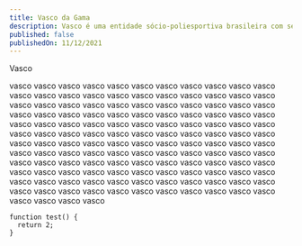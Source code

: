 ```yaml
---
title: Vasco da Gama
description: Vasco é uma entidade sócio-poliesportiva brasileira com sede na cidade do Rio de Janeiro, fundada em 21 de agosto de 1898 por um grupo de remadores. Inspirados nas celebrações do quarto centenário da descoberta do caminho marítimo para as Índias, ocorrida em 1498, batizaram a nova agremiação com o nome do herói português que alcançou tal feito, o navegador Vasco da Gama.
published: false
publishedOn: 11/12/2021
---
```


Vasco

vasco vasco vasco vasco vasco vasco vasco vasco vasco vasco vasco vasco vasco vasco vasco vasco vasco
vasco vasco vasco vasco vasco vasco vasco vasco vasco vasco vasco vasco vasco vasco vasco vasco vasco
vasco vasco vasco vasco vasco vasco vasco vasco vasco vasco vasco vasco vasco vasco vasco vasco vasco
vasco vasco vasco vasco vasco vasco vasco vasco vasco vasco vasco vasco vasco vasco vasco vasco vasco
vasco vasco vasco vasco vasco vasco vasco vasco vasco vasco vasco vasco vasco vasco vasco vasco vasco
vasco vasco vasco vasco vasco vasco vasco vasco vasco vasco vasco vasco vasco vasco vasco vasco vasco
vasco vasco vasco vasco vasco vasco vasco vasco vasco vasco vasco vasco vasco vasco vasco vasco vasco
vasco vasco vasco vasco vasco vasco vasco vasco vasco vasco vasco vasco vasco vasco vasco vasco vasco

```
function test() {
  return 2;
}
```
